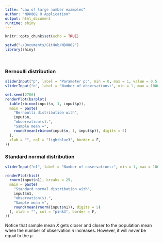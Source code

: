 ```yaml
---
title: "Law of large number examples"
author: "NDH802 R Application"
output: html_document
runtime: shiny
---
```


```r
knitr::opts_chunk$set(echo = TRUE)
```

```r
setwd("~/Documents/GitHub/NDH802")
library(shiny)
```

<br>

### Bernoulli distribution
```r
sliderInput("p", label = "Parameter p:", min = 0, max = 1, value = 0.5, step = 0.01)
sliderInput("n", label = "Number of observations:", min = 1, max = 10000, value = 100, step = 1)

set.seed(2706)
renderPlot(barplot(
  table(rbinom(input$n, 1, input$p)),
  main = paste(
    "Bernoulli distribution with",
    input$n,
    "observation(s).",
    "Sample mean =",
    round(mean(rbinom(input$n, 1, input$p)), digits = 5)
  ),
  xlab = "", col = "lightblue3", border = F,
))
```


### Standard normal distribution
```r
sliderInput("n1", label = "Number of observations:", min = 1, max = 10000, value = 1000, step = 1)

renderPlot(hist(
  rnorm(input$n1), breaks = 25,
  main = paste(
    "Standard normal distribution with",
    input$n1,
    "observation(s).",
    "Sample mean =",
    round(mean(rnorm(input$n1)), digits = 5)
  ), xlab = "", col = "pink3", border = F,
))
```

Notice that sample mean $\bar{X}$ gets closer and closer to the population mean when the number of observation $n$ increases. However, it will *never* be equal to the $\mu$.
